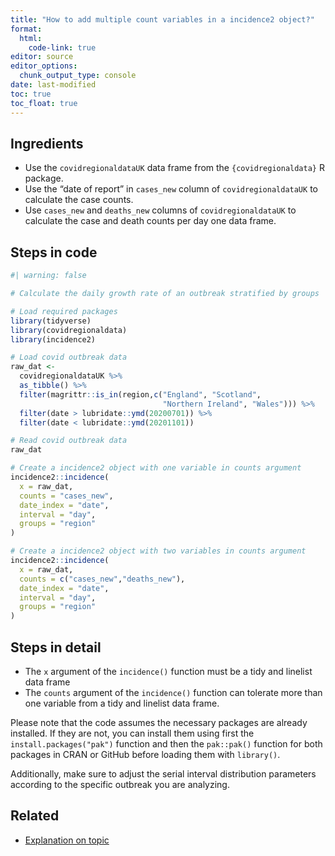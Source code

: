 ```yaml
---
title: "How to add multiple count variables in a incidence2 object?"
format: 
  html:
    code-link: true
editor: source
editor_options: 
  chunk_output_type: console
date: last-modified
toc: true
toc_float: true
---
```


## Ingredients

- Use the `covidregionaldataUK` data frame from the `{covidregionaldata}` R package.
- Use the "date of report" in `cases_new` column of `covidregionaldataUK` to calculate the case counts.
- Use `cases_new` and `deaths_new` columns of `covidregionaldataUK` to calculate the case and death counts per day one data frame.

## Steps in code

```r
#| warning: false

# Calculate the daily growth rate of an outbreak stratified by groups

# Load required packages
library(tidyverse)
library(covidregionaldata)
library(incidence2)

# Load covid outbreak data
raw_dat <- 
  covidregionaldataUK %>% 
  as_tibble() %>% 
  filter(magrittr::is_in(region,c("England", "Scotland", 
                                  "Northern Ireland", "Wales"))) %>% 
  filter(date > lubridate::ymd(20200701)) %>%
  filter(date < lubridate::ymd(20201101))

# Read covid outbreak data
raw_dat

# Create a incidence2 object with one variable in counts argument
incidence2::incidence(
  x = raw_dat, 
  counts = "cases_new",
  date_index = "date",
  interval = "day",
  groups = "region"
)

# Create a incidence2 object with two variables in counts argument
incidence2::incidence(
  x = raw_dat, 
  counts = c("cases_new","deaths_new"),
  date_index = "date",
  interval = "day",
  groups = "region"
)
```

## Steps in detail

<!-- reduce length of strings with a large language model like chatgpt -->

- The `x` argument of the `incidence()` function must be a tidy and linelist data frame
- The `counts` argument of the `incidence()` function can tolerate more than one variable from a tidy and linelist data frame.

<!-- must: keep to warn users on how to install packages -->

Please note that the code assumes the necessary packages are already installed. If they are not, you can install them using first the `install.packages("pak")` function and then the `pak::pak()` function for both packages in CRAN or GitHub before loading them with `library()`. 

<!-- optional: erase if no assumed distribution is needed -->

Additionally, make sure to adjust the serial interval distribution parameters according to the specific outbreak you are analyzing.

## Related

- [Explanation on topic](link)
